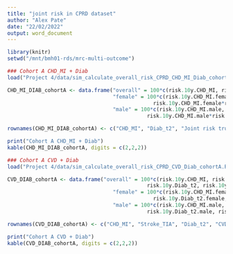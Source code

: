 ```yaml
---
title: "joint risk in CPRD dataset"
author: "Alex Pate"
date: "22/02/2022"
output: word_document
---
```


```r
library(knitr)
setwd("/mnt/bmh01-rds/mrc-multi-outcome")

### Cohort A CHD_MI + Diab
load("Project 4/data/sim_calculate_overall_risk_CPRD_CHD_MI_Diab_cohortA.RData")

CHD_MI_DIAB_cohortA <- data.frame("overall" = 100*c(risk.10y.CHD_MI, risk.10y.Diab_t2, risk.10y.CHD_MI_Diab, risk.10y.CHD_MI*risk.10y.Diab_t2),
                                  "female" = 100*c(risk.10y.CHD_MI.female, risk.10y.Diab_t2.female, risk.10y.CHD_MI_Diab.female, 
                                               risk.10y.CHD_MI.female*risk.10y.Diab_t2.female),
                                  "male" = 100*c(risk.10y.CHD_MI.male, risk.10y.Diab_t2.male, risk.10y.CHD_MI_Diab.male, 
                                             risk.10y.CHD_MI.male*risk.10y.Diab_t2.male))

rownames(CHD_MI_DIAB_cohortA) <- c("CHD_MI", "Diab_t2", "Joint risk true", "Joint risk naive")

print("Cohort A CHD_MI + Diab")
kable(CHD_MI_DIAB_cohortA, digits = c(2,2,2))

### Cohort A CVD + Diab
load("Project 4/data/sim_calculate_overall_risk_CPRD_CVD_Diab_cohortA.RData")

CVD_DIAB_cohortA <- data.frame("overall" = 100*c(risk.10y.CHD_MI, risk.10y.Stroke_TIA, risk.10y.CVD, 
                                             risk.10y.Diab_t2, risk.10y.CVD_Diab, risk.10y.CVD*risk.10y.Diab_t2),
                                  "female" = 100*c(risk.10y.CHD_MI.female, risk.10y.Stroke_TIA.female, risk.10y.CVD.female, 
                                               risk.10y.Diab_t2.female, risk.10y.CVD_Diab.female, risk.10y.CVD.female*risk.10y.Diab_t2.female),
                                  "male" = 100*c(risk.10y.CHD_MI.male, risk.10y.Stroke_TIA.male, risk.10y.CVD.male, 
                                             risk.10y.Diab_t2.male, risk.10y.CVD_Diab.male, risk.10y.CVD.male*risk.10y.Diab_t2.male))

rownames(CVD_DIAB_cohortA) <- c("CHD_MI", "Stroke_TIA", "Diab_t2", "CVD", "Joint risk true", "Joint risk naive")

print("Cohort A CVD + Diab")
kable(CVD_DIAB_cohortA, digits = c(2,2,2))

```
